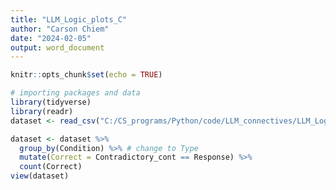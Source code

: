 ```yaml
---
title: "LLM_Logic_plots_C"
author: "Carson Chiem"
date: "2024-02-05"
output: word_document
---
```


```r
knitr::opts_chunk$set(echo = TRUE)
```

```r
# importing packages and data
library(tidyverse)
library(readr)
dataset <- read_csv("C:/CS_programs/Python/code/LLM_connectives/LLM_Logic/LLM_Logic-2/data/contradiction_task_updated_responses.csv")
```

```r
dataset <- dataset %>%
  group_by(Condition) %>% # change to Type
  mutate(Correct = Contradictory_cont == Response) %>%
  count(Correct)
view(dataset)
```

```r

```

